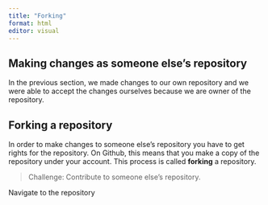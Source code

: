 ```yaml
---
title: "Forking"
format: html
editor: visual
---
```


## Making changes as someone else's repository

In the previous section, we made changes to our own repository and we were able to accept the changes ourselves because we are owner of the repository.

## Forking a repository

In order to make changes to someone else's repository you have to get rights for the repository. On Github, this means that you make a copy of the repository under your account. This process is called **forking** a repository.

> Challenge: Contribute to someone else's repository.

Navigate to the repository
